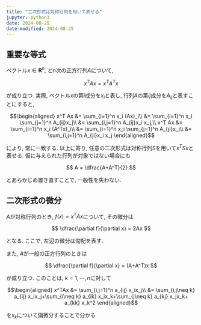 ```yaml
---
title: "二次形式は対称行列を用いて表せる"
jupyter: python3
date: 2024-08-25
date-modified: 2024-08-25
---
```


## 重要な等式

ベクトル$x\in \mathbf{R}^n$, と$n$次の正方行列$A$について,

$$
x^T Ax = x^T A^Tx
$$

が成り立つ. 実際, ベクトル$x$の第$i$成分を$x_i$と表し, 行列$A$の第$ij$成分を$A_{ij}$と表すことにすると,

$$\begin{aligned}
x^T Ax
&= \sum_{i=1}^n x_i (Ax)_i\\
&= \sum_{i=1}^n x_i \sum_{j=1}^n A_{ij}x_j\\
&= \sum_{i,j=1}^n A_{ij}x_i x_j,\\
x^T Ax
&= \sum_{i=1}^n x_i (A^Tx)_i\\
&= \sum_{i=1}^n x_i \sum_{j=1}^n A_{ji}x_j\\
&= \sum_{i,j=1}^n A_{ji}x_i x_j
\end{aligned}$$

により, 常に一致する.
以上に寄り, 任意の二次形式は対称行列$S$を用いて$x^T Sx$と表せる.
仮に与えられた行列が対象ではない場合にも

$$
A = \dfrac{A+A^T}{2}
$$

とあらかじめ置き直すことで, 一般性を失わない.

## 二次形式の微分

$A$が対称行列のとき, $f(x)=x^T Ax$について, その微分は

$$
\dfrac{\partial f}{\partial x} = 2Ax
$$

となる. ここで, 左辺の微分は勾配を表す.

また, $A$が一般の正方行列のときは

$$
\dfrac{\partial f}{\partial x} = (A+A^T)x
$$

が成り立つ. このことは, $k=1,\cdots , n$に対して

$$\begin{aligned}
x^TAx
&= \sum_{i,j=1}^n a_{ij} x_ix_j\\
&= \sum_{i,j\neq k} a_{ij} x_ix_j+\sum_{i\neq k} a_{ik} x_ix_k+\sum_{j\neq k} a_{kj} x_jx_k+ a_{kk} x_k^2
\end{aligned}$$

を$x_k$について偏微分することで分かる